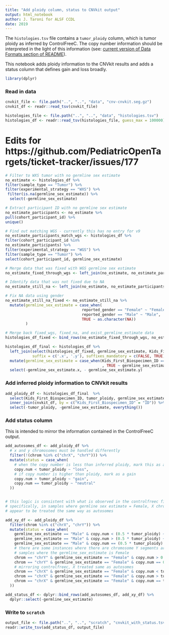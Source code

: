 ```yaml
---
title: "Add ploidy column, status to CNVkit output"
output: html_notebook
author: J. Taroni for ALSF CCDL
date: 2019
---
```


The `histologies.tsv` file contains a `tumor_ploidy` column, which is tumor ploidy as inferred by ControlFreeC.
The copy number information should be interpreted in the light of this information (see: [current version of Data Formats section of README](https://github.com/AlexsLemonade/OpenPBTA-analysis/tree/390f1e08e481da5ec0b2c62d886d5fd298bbf017#data-formats)).

This notebook adds ploidy information to the CNVkit results and adds a status column that defines gain and loss broadly.

```r
library(dplyr)
```

### Read in data

```r
cnvkit_file <- file.path("..", "..", "data", "cnv-cnvkit.seg.gz")
cnvkit_df <- readr::read_tsv(cnvkit_file)
```

```r
histologies_file <- file.path("..", "..", "data", "histologies.tsv")
histologies_df <- readr::read_tsv(histologies_file, guess_max = 100000)
```

# Edits for https://github.com/PediatricOpenTargets/ticket-tracker/issues/177
```r
# Filter to WXS tumor with no germline sex estimate
no_estimate <- histologies_df %>% 
filter(sample_type == "Tumor") %>% 
filter(experimental_strategy == "WXS") %>%  
 filter(is.na(germline_sex_estimate)) %>%
  select(-germline_sex_estimate)

# Extract participant ID with no germline sex estimate
no_estimate_participants <- no_estimate %>% 
pull(cohort_participant_id) %>% 
unique()

# Find out matching WGS - currently this has no entry for v9
no_estimate_participants_match_wgs <- histologies_df %>% 
filter(cohort_participant_id %in% 
no_estimate_participants) %>% 
filter(experimental_strategy == "WGS") %>% 
filter(sample_type == "Tumor") %>% 
select(cohort_participant_id, germline_sex_estimate)

# Merge data that was fixed with WGS germline sex estimate
no_estimate_fixed_through_wgs <- left_join(no_estimate, no_estimate_participants_match_wgs, by = "cohort_participant_id") %>% filter(!is.na(germline_sex_estimate))

# Identify data that was not fixed due to NA
no_estimate_still_na <- left_join(no_estimate, no_estimate_participants_match_wgs, by = "cohort_participant_id") %>% filter(is.na(germline_sex_estimate))

# Fix NA data using gender
no_estimate_still_na_fixed <- no_estimate_still_na %>% 
  mutate(germline_sex_estimate = case_when(
                                  reported_gender == "Female" ~ "Female", 
                                  reported_gender == "Male" ~ "Male",
                                  TRUE ~ as.character(NA))
         )

# Merge back fixed_wgs, fixed_na, and exist_germline_estimate data
histologies_df_fixed <- bind_rows(no_estimate_fixed_through_wgs, no_estimate_still_na_fixed)

histologies_df_final <- histologies_df %>% 
  left_join(select(histologies_df_fixed, germline_sex_estimate, Kids_First_Biospecimen_ID), by = "Kids_First_Biospecimen_ID",
            suffix = c('.x', '.y'), suffixes_mandatory = c(FALSE, TRUE)) %>%
  mutate(germline_sex_estimate = case_when(Kids_First_Biospecimen_ID == Kids_First_Biospecimen_ID ~ germline_sex_estimate.y
                                           , TRUE ~ germline_sex_estimate.x)) %>% 
  select(-germline_sex_estimate.x, - germline_sex_estimate.y)

```


### Add inferred ploidy information to CNVkit results

```r
add_ploidy_df <- histologies_df_final  %>%
  select(Kids_First_Biospecimen_ID, tumor_ploidy, germline_sex_estimate) %>%
  inner_join(cnvkit_df, by = c("Kids_First_Biospecimen_ID" = "ID")) %>%
  select(-tumor_ploidy, -germline_sex_estimate, everything())
```

### Add status column

This is intended to mirror the information contained in the ControlFreeC output.

```r
add_autosomes_df <- add_ploidy_df %>%
  # x and y chromosomes must be handled differently
  filter(!(chrom %in% c("chrX", "chrY"))) %>%
  mutate(status = case_when(
    # when the copy number is less than inferred ploidy, mark this as a loss
    copy.num < tumor_ploidy ~ "loss",
    # if copy number is higher than ploidy, mark as a gain
    copy.num > tumor_ploidy ~ "gain",
    copy.num == tumor_ploidy ~ "neutral"
  ))


# this logic is consistent with what is observed in the controlfreec file
# specifically, in samples where germline sex estimate = Female, X chromosomes
# appear to be treated the same way as autosomes

add_xy_df <- add_ploidy_df %>%
  filter(chrom %in% c("chrX", "chrY")) %>%  
  mutate(status = case_when(
    germline_sex_estimate == "Male" & copy.num < (0.5 * tumor_ploidy) ~ "loss",
    germline_sex_estimate == "Male" & copy.num > (0.5 * tumor_ploidy) ~ "gain",
    germline_sex_estimate == "Male" & copy.num == (0.5 * tumor_ploidy) ~ "neutral",
    # there are some instances where there are chromosome Y segments are in
    # samples where the germline_sex_estimate is Female
    chrom == "chrY" & germline_sex_estimate == "Female" & copy.num > 0 ~ "unknown",
    chrom == "chrY" & germline_sex_estimate == "Female" & copy.num == 0 ~ "neutral",
    # mirroring controlfreec, X treated same as autosomes
    chrom == "chrX" & germline_sex_estimate == "Female" & copy.num < tumor_ploidy ~ "loss",
    chrom == "chrX" & germline_sex_estimate == "Female" & copy.num > tumor_ploidy ~ "gain",
    chrom == "chrX" & germline_sex_estimate == "Female" & copy.num == tumor_ploidy ~ "neutral"
  ))

add_status_df <- dplyr::bind_rows(add_autosomes_df, add_xy_df) %>%
  dplyr::select(-germline_sex_estimate)
```

### Write to `scratch`

```r
output_file <- file.path("..", "..", "scratch", "cnvkit_with_status.tsv")
readr::write_tsv(add_status_df, output_file)
```
